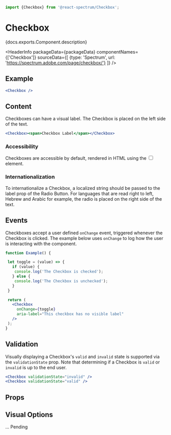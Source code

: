 

```jsx import
import {Checkbox} from '@react-spectrum/Checkbox';
```

# Checkbox

<p>{docs.exports.Component.description}</p>

<HeaderInfo
  packageData={packageData}
  componentNames={['Checkbox']}
  sourceData={[
  {type: 'Spectrum', url: 'https://spectrum.adobe.com/page/checkbox/'}
  ]} />

## Example

```jsx example
<Checkbox />
```

## Content

Checkboxes can have a visual label. The Checkbox is placed on the left side of the text.

```jsx example
<Checkbox><span>Checkbox Label</span></Checkbox>
```

### Accessibility

Checkboxes are accessible by default, rendered in HTML using the <input type="checkbox"> element.

### Internationalization

To internationalize a Checkbox, a localized string should be passed to the label prop of the Radio Button.
For languages that are read right to left, Hebrew and Arabic for example, the radio is placed on the right side of the text.

## Events

Checkboxes accept a user defined `onChange` event, triggered whenever the Checkbox is clicked.
The example below uses `onChange` to log how the user is interacting with the component.

```jsx example
function Example() {

 let toggle = (value) => {
   if (value) {
    console.log('The Checkbox is checked');
   } else {
    console.log('The Checkbox is unchecked');
   }
 }

 return (
   <Checkbox
     onChange={toggle}
     aria-label="This checkbox has no visible label"
   />
 );
}
```

## Validation

Visually displaying a Checkbox's `valid` and `invalid` state is supported via the `validationState` prop.
Note that determining if a Checkbox is `valid` or `invalid` is up to the end user.

```jsx example
<Checkbox validationState="invalid" />
<Checkbox validationState="valid" />
```

## Props

<PropTable component={docs.exports.Checkbox} links={docs.links} />

## Visual Options

... Pending

